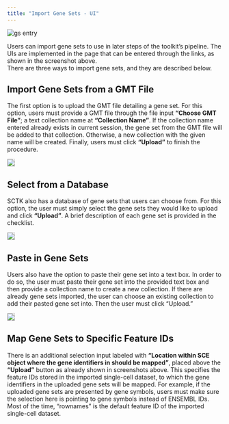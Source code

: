 ```yaml
---
title: "Import Gene Sets - UI"
---
```


![gs entry](import_ui_gs_entry.png)\

Users can import gene sets to use in later steps of the toolkit's pipeline. The UIs are implemented in the page that can be entered through the links, as shown in the screenshot above.  
There are three ways to import gene sets, and they are described below.  

## Import Gene Sets from a GMT File

The first option is to upload the GMT file detailing a gene set. For this option, users must provide a GMT file through the file input **"Choose GMT File"**; a text collection name at **"Collection Name"**. If the collection name entered already exists in current session, the gene set from the GMT file will be added to that collection. Otherwise, a new collection with the given name will be created. Finally, users must click **"Upload"** to finish the procedure.  

<img src="import_ui_gs_gmt.png" style="border: 1px solid rgba(0,0,0,0.2)"></img>

## Select from a Database

SCTK also has a database of gene sets that users can choose from. For this option, the user must simply select the gene sets they would like to upload and click **"Upload"**. A brief description of each gene set is provided in the checklist.  

<img src="import_ui_gs_db.png" style="border: 1px solid rgba(0,0,0,0.2)"></img>

## Paste in Gene Sets

Users also have the option to paste their gene set into a text box. In order to do so, the user must paste their gene set into the provided text box and then provide a collection name to create a new collection. If there are already gene sets imported, the user can choose an existing collection to add their pasted gene set into. Then the user must click "Upload."

<img src="import_ui_gs_paste.png" style="border: 1px solid rgba(0,0,0,0.2)"></img>

## Map Gene Sets to Specific Feature IDs

There is an additional selection input labeled with **"Location within SCE object where the gene identifiers in should be mapped"**, placed above the **"Upload"** button as already shown in screenshots above. This specifies the feature IDs stored in the imported single-cell dataset, to which the gene identifiers in the uploaded gene sets will be mapped. For example, if the uploaded gene sets are presented by gene symbols, users must make sure the selection here is pointing to gene symbols instead of ENSEMBL IDs. Most of the time, "rownames" is the default feature ID of the imported single-cell dataset.  
